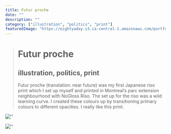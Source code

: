 ```yaml
---
title: Futur proche
date: ""
description: ""
category: ["illustration", "politics", "print"]
featuredImage: "https://eightyaday.s3.ca-central-1.amazonaws.com/portfolio/futur-proche/futur-proche-preview.jpg"
---
```


> # Futur proche
>
> ## illustration, politics, print
>
> Futur proche (translation: near future) was my first Japanese riso print which I set up myself and printed in Montreal’s parc extension neighbourhood with NoGloss Riso. The set up for the riso was a wild learning curve. I created these colours up by transitioning primary colours to different opacities. I really like this print.

![''](https://eightyaday.s3.ca-central-1.amazonaws.com/portfolio/futur-proche/futur-proche-01.jpg)

![''](https://eightyaday.s3.ca-central-1.amazonaws.com/portfolio/futur-proche/futur-proche-02.jpg)
